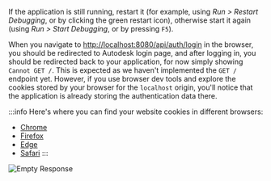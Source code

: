 If the application is still running, restart it (for example, using _Run > Restart Debugging_,
or by clicking the green restart icon), otherwise start it again (using _Run > Start Debugging_,
or by pressing `F5`).

When you navigate to [http://localhost:8080/api/auth/login](http://localhost:8080/api/auth/login)
in the browser, you should be redirected to Autodesk login page, and after logging in,
you should be redirected back to your application, for now simply showing `Cannot GET /`.
This is expected as we haven't implemented the `GET /` endpoint yet. However, if you use
browser dev tools and explore the cookies stored by your browser for the `localhost` origin,
you'll notice that the application is already storing the authentication data there.

:::info
Here's where you can find your website cookies in different browsers:
- [Chrome](https://developer.chrome.com/docs/devtools/storage/sessionstorage/)
- [Firefox](https://developer.mozilla.org/en-US/docs/Tools/Storage_Inspector/Cookies)
- [Edge](https://docs.microsoft.com/en-us/microsoft-edge/devtools-guide-chromium/storage/cookies)
- [Safari](https://developer.apple.com/safari/tools/)
:::

![Empty Response](./empty-response.webp)
